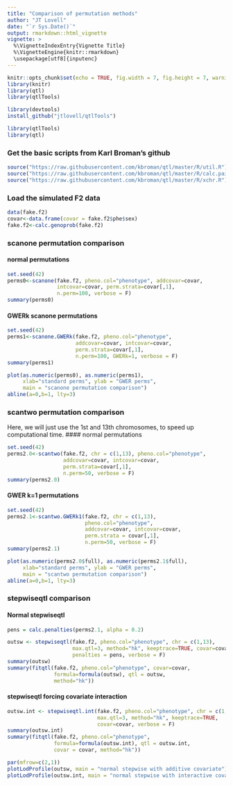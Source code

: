 ```yaml
---
title: "Comparison of permutation methods"
author: "JT Lovell"
date: "`r Sys.Date()`"
output: rmarkdown::html_vignette
vignette: >
  %\VignetteIndexEntry{Vignette Title}
  %\VignetteEngine{knitr::rmarkdown}
  \usepackage[utf8]{inputenc}
---
```


```r
knitr::opts_chunk$set(echo = TRUE, fig.width = 7, fig.height = 7, warning = FALSE)
library(knitr)
library(qtl)
library(qtlTools)
```

```r
library(devtools)
install_github("jtlovell/qtlTools")
```

```r
library(qtlTools)
library(qtl)
```

### Get the basic scripts from Karl Broman's github
```r
source("https://raw.githubusercontent.com/kbroman/qtl/master/R/util.R")
source("https://raw.githubusercontent.com/kbroman/qtl/master/R/calc.pairprob.R")
source("https://raw.githubusercontent.com/kbroman/qtl/master/R/xchr.R")
```


### Load the simulated F2 data 
```r
data(fake.f2)
covar<-data.frame(covar = fake.f2$phe$sex)
fake.f2<-calc.genoprob(fake.f2)
```

### scanone permutation comparison
#### normal permutations
```r
set.seed(42)
perms0<-scanone(fake.f2, pheno.col="phenotype", addcovar=covar,
                intcovar=covar, perm.strata=covar[,1],
                n.perm=100, verbose = F)
summary(perms0)
```

#### GWERk scanone permutations
```r
set.seed(42)
perms1<-scanone.GWERk(fake.f2, pheno.col="phenotype", 
                      addcovar=covar, intcovar=covar, 
                      perm.strata=covar[,1],
                      n.perm=100, GWERk=1, verbose = F)
summary(perms1)

plot(as.numeric(perms0), as.numeric(perms1), 
     xlab="standard perms", ylab = "GWER perms", 
     main = "scanone permutation comparison")
abline(a=0,b=1, lty=3)
```


### scantwo permutation comparison 
Here, we will just use the 1st and 13th chromosomes, to 
speed up computational time.
#### normal permutations
```r
set.seed(42)
perms2.0<-scantwo(fake.f2, chr = c(1,13), pheno.col="phenotype", 
                  addcovar=covar, intcovar=covar, 
                  perm.strata=covar[,1],
                  n.perm=50, verbose = F)
summary(perms2.0)
```

#### GWER k=1 permutations
```r
set.seed(42)
perms2.1<-scantwo.GWERk1(fake.f2, chr = c(1,13), 
                         pheno.col="phenotype", 
                         addcovar=covar, intcovar=covar, 
                         perm.strata = covar[,1],
                         n.perm=50, verbose = F)
summary(perms2.1)

plot(as.numeric(perms2.0$full), as.numeric(perms2.1$full), 
     xlab="standard perms", ylab = "GWER perms", 
     main = "scantwo permutation comparison")
abline(a=0,b=1, lty=3)
```

### stepwiseqtl comparison
#### Normal stepwiseqtl
```r
pens = calc.penalties(perms2.1, alpha = 0.2)

outsw <- stepwiseqtl(fake.f2, pheno.col="phenotype", chr = c(1,13),
                     max.qtl=3, method="hk", keeptrace=TRUE, covar=covar,
                     penalties = pens, verbose = F)
summary(outsw)
summary(fitqtl(fake.f2, pheno.col="phenotype", covar=covar,
               formula=formula(outsw), qtl = outsw, 
               method="hk"))

```

#### stepwiseqtl forcing covariate interaction
```r
outsw.int <- stepwiseqtl.int(fake.f2, pheno.col="phenotype", chr = c(1,13),
                             max.qtl=3, method="hk", keeptrace=TRUE, 
                             covar=covar, verbose = F)
summary(outsw.int)
summary(fitqtl(fake.f2, pheno.col="phenotype", 
               formula=formula(outsw.int), qtl = outsw.int, 
               covar = covar, method="hk"))

par(mfrow=c(2,1))
plotLodProfile(outsw, main = "normal stepwise with additive covariate")
plotLodProfile(outsw.int, main = "normal stepwise with interactive covariate")
```

